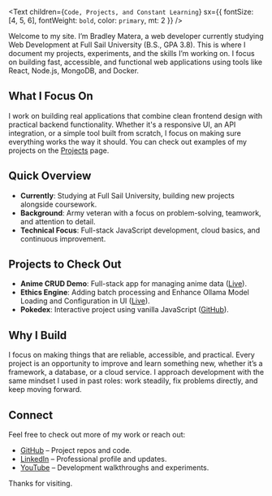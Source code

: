 <Text
  children={`Code, Projects, and Constant Learning`}
  sx={{ fontSize: [4, 5, 6], fontWeight: `bold`, color: `primary`, mt: 2 }}
/>

Welcome to my site. I’m Bradley Matera, a web developer currently studying Web Development at Full Sail University (B.S., GPA 3.8). This is where I document my projects, experiments, and the skills I’m working on. I focus on building fast, accessible, and functional web applications using tools like React, Node.js, MongoDB, and Docker.

## What I Focus On
I work on building real applications that combine clean frontend design with practical backend functionality. Whether it's a responsive UI, an API integration, or a simple tool built from scratch, I focus on making sure everything works the way it should. You can check out examples of my projects on the [Projects](/projects) page.

## Quick Overview
- **Currently**: Studying at Full Sail University, building new projects alongside coursework.  
- **Background**: Army veteran with a focus on problem-solving, teamwork, and attention to detail.  
- **Technical Focus**: Full-stack JavaScript development, cloud basics, and continuous improvement.

## Projects to Check Out
- **Anime CRUD Demo**: Full-stack app for managing anime data ([Live](https://cruddemo-one.vercel.app/)).  
- **Ethics Engine**: Adding batch processing and Enhance Ollama Model Loading and Configuration in UI ([Live](https://github.com/BradleyMatera/ethicsengine_enterprise)).  
- **Pokedex**: Interactive project using vanilla JavaScript ([GitHub](https://github.com/BradleyMatera/Interactive-Pokedex)).

## Why I Build
I focus on making things that are reliable, accessible, and practical. Every project is an opportunity to improve and learn something new, whether it’s a framework, a database, or a cloud service. I approach development with the same mindset I used in past roles: work steadily, fix problems directly, and keep moving forward.

## Connect
Feel free to check out more of my work or reach out:
- [GitHub](https://github.com/BradleyMatera) – Project repos and code.  
- [LinkedIn](https://linkedin.com/in/championingempatheticwebsolutionsthroughcode) – Professional profile and updates.  
- [YouTube](https://www.youtube.com/@bradmatera) – Development walkthroughs and experiments.

Thanks for visiting.